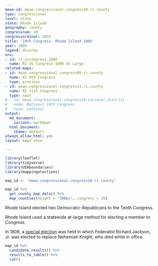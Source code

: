 ```yaml
---
meae-id: meae.congressional.congress10.ri.county
type: congressional
level: state
state: Rhode Island
geography: county
congressnum: 10
congressordinal: 10th
title: '10th Congress: Rhode Island 1806'
year: 1806
legend: dissrep
nnv:
- id: ri.uscongress.1806
  name: RI US Congress 1806 At Large
related-maps:
- id: meae.congressional.congress09.ri.county
  name: RI 9th Congress
  type: previous
- id: meae.congressional.congress11.ri.county
  name: RI 11th Congress
  type: next
# - id: meae.congressional.congress10.national.district
#   name: National 10th Congress
#   type: national
output:
  md_document:
    variant: markdown
  html_document:
    theme: default
always_allow_html: yes
layout: maps-show

---
```


```r
library(leaflet)
library(tidyverse)
library(USAboundaries)
library(mappingelections)

map_id <- "meae.congressional.congress10.ri.county"
```

<div class="map">

```r
map_id %>%
  get_county_map_data() %>%
  map_counties(height = "300px", congress = 10)
```

</div>

Rhode Island elected two Democratic-Republicans to the Tenth Congress.

Rhode Island used a statewide at-large method for electing a member to Congress.

In 1806, a [special election](https://elections.lib.tufts.edu/catalog/tufts:ri.uscongress.special.1808) was held in which Federalist Richard Jackson, Jr. was elected to replace Nehemiah Knight, who died while in office.

<div class="results-table">

```r
map_id %>%
  candidate_results() %>%
  results_to_table() %>%
  cat()
```

</div>
